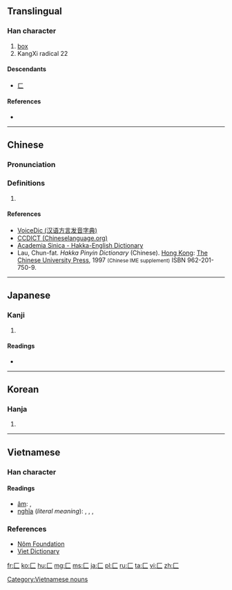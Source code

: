 {{also|ㄈ}}

==Translingual==
{{stroke order|type=animate}}

===Han character===
{{Han char|rn=22|rad=匚|as=00|sn=2|four=7171<sub>0</sub>|canj=一女 (MV)}}

# [[box]]
# KangXi radical 22

====Descendants====
*[[ㄈ]]

====References====
* {{Han ref|kx=0153.100|dkj=02595|dj=0344.260|hdz=10081.030|uh=531A|ud=21274|bh=C943|bd=51523}}

----

==Chinese==
{{zh-hanzi-box|[[匚]]}}

===Pronunciation===
{{zh-pron
|m=fāng,fáng
|c=fong1
|h=pfs=fong;gd=fong<sup>1</sup>);hpy=fong1
|mn=hong
|w=
|mc=
|oc=
|ma=|ma2=
|cat=
}}

===Definitions===
{{zh-pos}}

# {{defn|Han|sort=匚00}}

====References====
*[http://cn.voicedic.com/ VoiceDic (汉语方言发音字典)]
*[http://www.chineselanguage.org/dictionaries/?mode=view&module=chardict&query=%E5%8C%9A CCDICT (Chineselanguage.org)]
*[http://minhakka.ling.sinica.edu.tw/bkg/hakyin/search.php?DETAIL=1&LIMIT=id=5429&dbname=su_tian_1&graph=2 Academia Sinica - Hakka-English Dictionary]
*Lau, Chun-fat. ''Hakka Pinyin Dictionary'' (Chinese). [[Hong Kong]]: [[w:Chinese University of Hong Kong|The Chinese University Press]], 1997 <small>(Chinese IME supplement)</small> ISBN 962-201-750-9.

----

==Japanese==

===Kanji===
{{ja-kanji|grade=|rs=匚00}}

# {{defn|lang=ja|sort=匚00}}

====Readings====
* {{ja-readings|on=[[ほう]] (hō)|kun=[[はこ]] (hako)}}

----

==Korean==

===Hanja===
{{ko-hanja|hangeul=방|rv=bang|mr=pang|y=pang}}

# {{defn|lang=ko|sort=匚00}}

----

==Vietnamese==

===Han character===
{{vi-hantu|rs=匚00}}

====Readings====
* [[音読|âm]]: {{l|vi|phương}}, {{l|vi|hệ}}
* [[意義|nghĩa]] (''literal meaning''): {{l|vi|hộp}}, {{l|vi|thùng}}, {{l|vi|tráp}}, {{l|vi|bao}}

===References===
* [http://nomfoundation.org/common/nom_details.php?codepoint=531a Nôm Foundation]
* [http://www.vietdictionary.com Viet Dictionary]

[[Category:Vietnamese nouns]]

[[Category:CJKV radicals| ]]

[[fr:匚]]
[[ko:匚]]
[[hu:匚]]
[[mg:匚]]
[[ms:匚]]
[[ja:匚]]
[[pl:匚]]
[[ru:匚]]
[[ta:匚]]
[[vi:匚]]
[[zh:匚]]